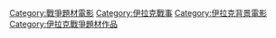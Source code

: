 [[Category:戰爭題材電影|Category:戰爭題材電影]]
[[Category:伊拉克戰事|Category:伊拉克戰事]]
[[Category:伊拉克背景電影|Category:伊拉克背景電影]]
[[Category:伊拉克戰爭題材作品|Category:伊拉克戰爭題材作品]]